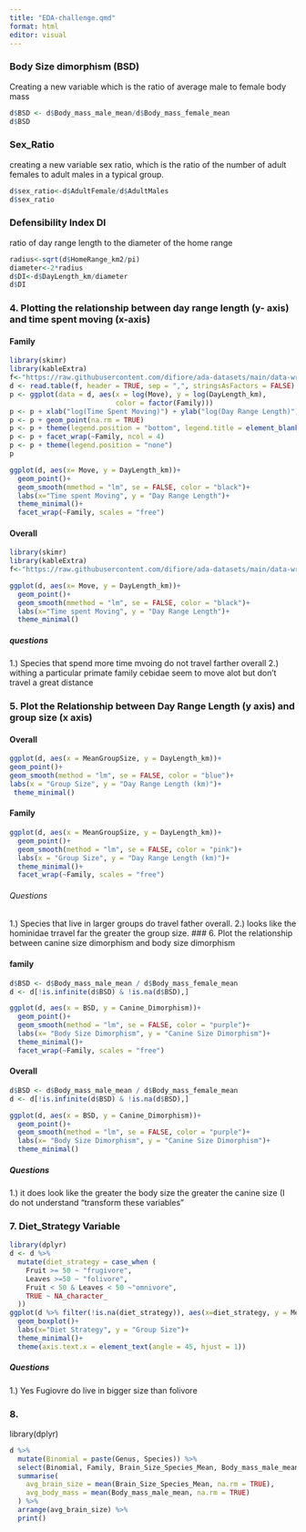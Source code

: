 ```yaml
---
title: "EDA-challenge.qmd"
format: html
editor: visual
---
```


### Body Size dimorphism (BSD)

Creating a new variable which is the ratio of average male to female body mass

```r
d$BSD <- d$Body_mass_male_mean/d$Body_mass_female_mean
d$BSD
```

### Sex_Ratio

creating a new variable sex ratio, which is the ratio of the number of adult females to adult males in a typical group.

```r
d$sex_ratio<-d$AdultFemale/d$AdultMales
d$sex_ratio
```

### Defensibility Index DI

ratio of day range length to the diameter of the home range

```r
radius<-sqrt(d$HomeRange_km2/pi)
diameter<-2*radius
d$DI<-d$DayLength_km/diameter
d$DI
```

### 4. Plotting the relationship between day range length (y- axis) and time spent moving (x-axis)

#### Family

```r
library(skimr)
library(kableExtra)
f<-"https://raw.githubusercontent.com/difiore/ada-datasets/main/data-wrangling.csv"
d <- read.table(f, header = TRUE, sep = ",", stringsAsFactors = FALSE)
p <- ggplot(data = d, aes(x = log(Move), y = log(DayLength_km), 
                          color = factor(Family)))
p <- p + xlab("log(Time Spent Moving)") + ylab("log(Day Range Length)")
p <- p + geom_point(na.rm = TRUE)
p <- p + theme(legend.position = "bottom", legend.title = element_blank())
p <- p + facet_wrap(~Family, ncol = 4)
p <- p + theme(legend.position = "none")
p
```

```r
ggplot(d, aes(x= Move, y = DayLength_km))+
  geom_point()+
  geom_smooth(mmethod = "lm", se = FALSE, color = "black")+
  labs(x="Time spent Moving", y = "Day Range Length")+
  theme_minimal()+
  facet_wrap(~Family, scales = "free")
```

#### Overall

```r
library(skimr)
library(kableExtra)
f<-"https://raw.githubusercontent.com/difiore/ada-datasets/main/data-wrangling.csv"
```

```r
ggplot(d, aes(x= Move, y = DayLength_km))+
  geom_point()+
  geom_smooth(mmethod = "lm", se = FALSE, color = "black")+
  labs(x="Time spent Moving", y = "Day Range Length")+
  theme_minimal()
```

##### questions

1.) Species that spend more time mvoing do not travel farther overall 2.) withing a particular primate family cebidae seem to move alot but don't travel a great distance

### 5. Plot the Relationship between Day Range Length (y axis) and group size (x axis)

#### Overall

```r
ggplot(d, aes(x = MeanGroupSize, y = DayLength_km))+
geom_point()+
geom_smooth(method = "lm", se = FALSE, color = "blue")+
labs(x = "Group Size", y = "Day Range Length (km)")+
 theme_minimal()
```

#### Family

```r
ggplot(d, aes(x = MeanGroupSize, y = DayLength_km))+
  geom_point()+
  geom_smooth(method = "lm", se = FALSE, color = "pink")+
  labs(x = "Group Size", y = "Day Range Length (km)")+
  theme_minimal()+
  facet_wrap(~Family, scales = "free")
```

###### Questions

1.) Species that live in larger groups do travel father overall. 2.) looks like the hominidae trravel far the greater the group size. \### 6. Plot the relationship between canine size dimorphism and body size dimorphism

#### family

```r
d$BSD <- d$Body_mass_male_mean / d$Body_mass_female_mean
d <- d[!is.infinite(d$BSD) & !is.na(d$BSD),]

ggplot(d, aes(x = BSD, y = Canine_Dimorphism))+
  geom_point()+
  geom_smooth(method = "lm", se = FALSE, color = "purple")+
  labs(x= "Body Size Dimorphism", y = "Canine Size Dimorphism")+
  theme_minimal()+
  facet_wrap(~Family, scales = "free")
```

#### Overall

```r
d$BSD <- d$Body_mass_male_mean / d$Body_mass_female_mean
d <- d[!is.infinite(d$BSD) & !is.na(d$BSD),]

ggplot(d, aes(x = BSD, y = Canine_Dimorphism))+
  geom_point()+
  geom_smooth(method = "lm", se = FALSE, color = "purple")+
  labs(x= "Body Size Dimorphism", y = "Canine Size Dimorphism")+
  theme_minimal()
```

##### Questions

1.) it does look like the greater the body size the greater the canine size (I do not understand "transform these variables"

### 7. Diet_Strategy Variable

```r
library(dplyr)
d <- d %>%
  mutate(diet_strategy = case_when (
    Fruit >= 50 ~ "frugivore",
    Leaves >=50 ~ "folivore",
    Fruit < 50 & Leaves < 50 ~"omnivore",
    TRUE ~ NA_character_
  )) 
ggplot(d %>% filter(!is.na(diet_strategy)), aes(x=diet_strategy, y = MeanGroupSize))+
  geom_boxplot()+ 
  labs(x="Diet Strategy", y = "Group Size")+ 
  theme_minimal()+ 
  theme(axis.text.x = element_text(angle = 45, hjust = 1)) 
```

##### Questions

1.) Yes Fugiovre do live in bigger size than folivore 

### 8.

library(dplyr)

```r
d %>%
  mutate(Binomial = paste(Genus, Species)) %>%
  select(Binomial, Family, Brain_Size_Species_Mean, Body_mass_male_mean) %>%
  summarise(
    avg_brain_size = mean(Brain_Size_Species_Mean, na.rm = TRUE),
    avg_body_mass = mean(Body_mass_male_mean, na.rm = TRUE) 
  ) %>%
  arrange(avg_brain_size) %>%
  print()
```
